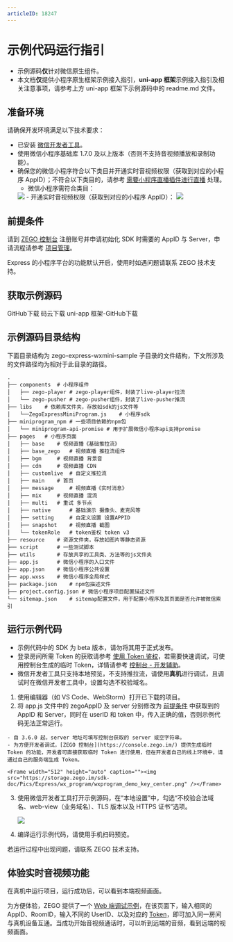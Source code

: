 ```yaml
---
articleID: 18247
---
```

# 示例代码运行指引

- 示例源码**仅**针对微信原生组件。
- 本文档**仅**提供小程序原生框架示例接入指引，**uni-app 框架**示例接入指引及相关注意事项，请参考上方 uni-app 框架下示例源码中的 readme.md 文件。

## 准备环境

请确保开发环境满足以下技术要求：

* 已安装 [微信开发者工具](https://developers.weixin.qq.com/miniprogram/dev/devtools/stable.html)。
* 使用微信小程序基础库 1.7.0 及以上版本（否则不支持音视频播放和录制功能）。
* 确保您的微信小程序符合以下类目并开通实时音视频权限（获取到对应的小程序 AppID）；不符合以下类目的，请参考 [需要小程序直播插件进行直播](/real-time-video-miniprogram/live-streaming/live-streaming#需要小程序直播插件进行直播) 处理。
  - 微信小程序需符合类目：
  <Frame width="512" height="auto" caption=""><img src="https://storage.zego.im/sdk-doc/Pics/MiniProgram/category_zh.png" /></Frame>
  - 开通实时音视频权限（获取到对应的小程序 AppID）：
  <Frame width="512" height="auto" caption=""><img src="https://storage.zego.im/sdk-doc/Pics/MiniProgram/apiconfig_2.png" /></Frame>

## 前提条件

请到 [ZEGO 控制台](https://console.zego.im/) 注册账号并申请初始化 SDK 时需要的 AppID 与 Server，申请流程请参考 [项目管理](/console/project-info)。

<Warning title="注意">

Express 的小程序平台的功能默认开启，使用时如遇问题请联系 ZEGO 技术支持。

</Warning>

## 获取示例源码
<CardGroup cols={2}>
<Card title="示例源码" href="https://github.com/zegodev/zego-express-wxmini-sample" target="_blank">
GitHub下载
</Card>
<Card title="示例源码"  href="https://gitee.com/zegodev/zego-express-wxmini-sample" target="_blank">
码云下载
</Card>
</CardGroup>
<Card title="示例源码" href="https://github.com/zegoim/zego-express-wxmini-uniapp-sample" target="_blank">
uni-app 框架-GitHub下载
</Card>


## 示例源码目录结构

下面目录结构为 zego-express-wxmini-sample 子目录的文件结构，下文所涉及的文件路径均为相对于此目录的路径。

```tree
.
├── components  # 小程序组件
│   ├── zego-player # zego-player组件，封装了live-player拉流
│   └── zego-pusher # zego-pusher组件，封装了live-pusher推流
├── libs    # 依赖库文件夹，存放如sdk的js文件等
│   └──ZegoExpressMiniProgram.js    # 小程序sdk
├── miniprogram_npm # 一些项目依赖的npm包
│   └── miniprogram-api-promise # 用于扩展微信小程序api支持promise
├── pages   # 小程序页面
│   ├── base    # 视频直播《基础推拉流》
│   ├── base_zego   # 视频直播 推拉流组件
│   ├── bgm     # 视频直播 背景音
│   ├── cdn     # 视频直播 CDN
│   ├── customlive  # 自定义推拉流
│   ├── main    # 首页
│   ├── message     # 视频直播《实时消息》
│   ├── mix     # 视频直播 混流
│   ├── multi   # 重试 多节点
│   ├── native      # 基础演示 摄像头、麦克风等
│   ├── setting     # 自定义设置 设置APPID
│   ├── snapshot    # 视频直播 截图
│   └── tokenRole   # token鉴权 token v3
├── resource    # 资源文件夹，存放如图片等静态资源
├── script      # 一些测试脚本
├── utils       # 存放共享的工具类、方法等的js文件夹
├── app.js      # 微信小程序的入口文件
├── app.json    # 微信小程序公共设置
├── app.wxss    # 微信小程序全局样式
├── package.json    # npm包描述文件
├── project.config.json # 微信小程序项目配置描述文件
└── sitemap.json    # sitemap配置文件，用于配置小程序及其页面是否允许被微信索引
```

## 运行示例代码

<Warning title="注意">

- 示例代码中的 SDK 为 beta 版本，请勿将其用于正式发布。
- 登录房间所需 Token 的获取请参考 [使用 Token 鉴权](/real-time-video-miniprogram/communication/using-token-authentication)，若需要快速调试，可使用控制台生成的临时 Token，详情请参考 [控制台 - 开发辅助](/console/development-assistance/temporary-token)。
- 微信开发者工具只支持本地预览，不支持推拉流，请使用**真机**进行调试，且调试时在微信开发者工具中，设置勾选不校验域名。

</Warning>


1. 使用编辑器（如 VS Code、WebStorm）打开已下载的项目。
2. 将 app.js 文件中的 zegoAppID 及 server 分别修改为 [前提条件](#前提条件) 中获取到的 AppID 和 Server，同时在 userID 和 token 中，传入正确的值，否则示例代码无法正常运行。

<Warning title="注意">

    - 自 3.6.0 起，server 地址可填写控制台获取的 server 或空字符串。
    - 为方便开发者调试，[ZEGO 控制台](https://console.zego.im/) 提供生成临时 Token 的功能，开发者可直接获取临时 Token 进行使用，但在开发者自己的线上环境中，请通过自己的服务端生成 Token。

</Warning>

    <Frame width="512" height="auto" caption=""><img src="https://storage.zego.im/sdk-doc/Pics/Express/wx_program/wxprogram_demo_key_center.png" /></Frame>

3. 使用微信开发者工具打开示例源码，在“本地设置”中，勾选“不校验合法域名、web-view（业务域名）、TLS 版本以及 HTTPS 证书”选项。

    <Frame width="512" height="auto" caption=""><img src="https://storage.zego.im/sdk-doc/Pics/MiniProgram/local_setting.png" /></Frame>

4. 编译运行示例代码，请使用手机扫码预览。

<Note title="说明">
    若运行过程中出现问题，请联系 ZEGO 技术支持。

</Note>

## 体验实时音视频功能

在真机中运行项目，运行成功后，可以看到本端视频画面。

为方便体验，ZEGO 提供了一个 [Web 端调试示例](https://zegodev.github.io/zego-express-webrtc-sample/assistDev/index.html)，在该页面下，输入相同的 AppID、RoomID，输入不同的 UserID、以及对应的 [Token](/console/development-assistance/temporary-token)，即可加入同一房间与真机设备互通。当成功开始音视频通话时，可以听到远端的音频，看到远端的视频画面。

